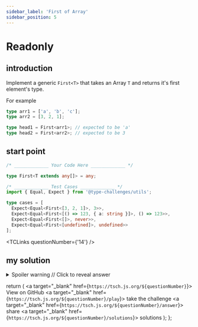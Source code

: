 ```yaml
---
sidebar_label: 'First of Array'
sidebar_position: 5
---
```


# Readonly

## introduction

Implement a generic `First<T>` that takes an Array `T` and returns it's first element's type.

For example

```ts
type arr1 = ['a', 'b', 'c'];
type arr2 = [3, 2, 1];

type head1 = First<arr1>; // expected to be 'a'
type head2 = First<arr2>; // expected to be 3
```

## start point

```ts
/* _____________ Your Code Here _____________ */

type First<T extends any[]> = any;

/* _____________ Test Cases _____________ */
import { Equal, Expect } from '@type-challenges/utils';

type cases = [
  Expect<Equal<First<[3, 2, 1]>, 3>>,
  Expect<Equal<First<[() => 123, { a: string }]>, () => 123>>,
  Expect<Equal<First<[]>, never>>,
  Expect<Equal<First<[undefined]>, undefined>>
];
```

<TCLinks questionNumber={'14'} />

## my solution

<details>

<summary>Spoiler warning // Click to reveal answer</summary>

```ts twoslash
// type First<T extends any[]> = T[number] extends never ? never : T[0]
// type First<T extends any[]> = T extends [infer F, ...infer L] ? F : never
type First<T extends any[]> = T extends [] ? never : T[0];
```

</details>

  return (
    <span className="badge-links">
      <a target="\_blank" href={`https://tsch.js.org/${questionNumber}`}>
        View on GitHub
      </a>
      <a target="\_blank" href={`https://tsch.js.org/${questionNumber}/play`}>
        take the challenge
      </a>
      <a target="\_blank" href={`https://tsch.js.org/${questionNumber}/answer`}>
        share
      </a>
      <a target="\_blank" href={`https://tsch.js.org/${questionNumber}/solutions`}>
        solutions
      </a>
    </span>
  );
};
